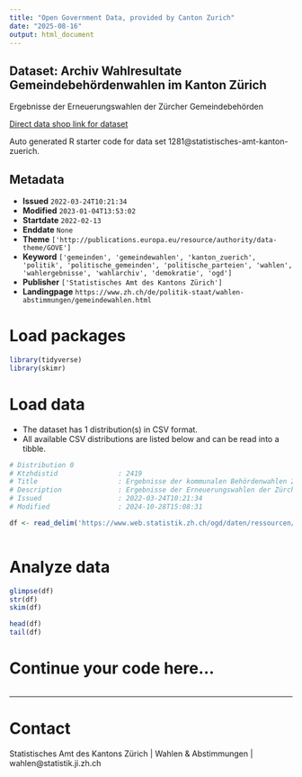 ```yaml
---
title: "Open Government Data, provided by Canton Zurich"
date: "2025-08-16"
output: html_document
---
```


## Dataset: Archiv Wahlresultate Gemeindebehördenwahlen im Kanton Zürich

Ergebnisse der Erneuerungswahlen der Zürcher Gemeindebehörden

[Direct data shop link for dataset](https://www.zh.ch/de/politik-staat/statistik-daten/datenkatalog.html#/datasets/1281@statistisches-amt-kanton-zuerich)

Auto generated R starter code for data set 1281@statistisches-amt-kanton-zuerich.

## Metadata

- **Issued** `2022-03-24T10:21:34`
- **Modified** `2023-01-04T13:53:02`
- **Startdate** `2022-02-13`
- **Enddate** `None`
- **Theme** `['http://publications.europa.eu/resource/authority/data-theme/GOVE']`
- **Keyword** `['gemeinden', 'gemeindewahlen', 'kanton_zuerich', 'politik', 'politische_gemeinden', 'politische_parteien', 'wahlen', 'wahlergebnisse', 'wahlarchiv', 'demokratie', 'ogd']`
- **Publisher** `['Statistisches Amt des Kantons Zürich']`
- **Landingpage** `https://www.zh.ch/de/politik-staat/wahlen-abstimmungen/gemeindewahlen.html`


# Load packages

```r

library(tidyverse)
library(skimr)

```

# Load data

-   The dataset has 1 distribution(s) in CSV format.
-   All available CSV distributions are listed below and can be read into a tibble.

```r

# Distribution 0
# Ktzhdistid               : 2419
# Title                    : Ergebnisse der kommunalen Behördenwahlen 2022
# Description              : Ergebnisse der Erneuerungswahlen der Zürcher Gemeindebehörden. Abgebildet sind sämtliche über die den Gemeinden vom Kanton Zürich zur Verfügung gestellte Wahl- und Abstimmungssoftware abgewickelten Gesamterneuerungswahlen von Gemeindebehörden 2022, sowie sämtliche gemeldete in Stiller Wahl gewählte Personen für Behörden mit Amtsantritt 2022. Gemeinden sind gesetzlich nicht verpflichtet, die Behördenwahlen mit besagter Software abzuwickeln oder Stille Wahlen zu melden. Ausserdem ist es möglich, dass an der Urne gewählte Personen die Wahl ablehnen. Der rechtskräftig gewordene Ausgang einer Wahl wird lediglich von der entsprechenden Gemeinde publiziert. Korrektur 28.10.2024: Gewisse Kandidierendenspalten waren bisher fälschlicherweise unter unterschiedlichen Wahlen in denselben Gemeinden geführt. Dieser Fehler wurde korrigiert.
# Issued                   : 2022-03-24T10:21:34
# Modified                 : 2024-10-28T15:08:31

df <- read_delim('https://www.web.statistik.zh.ch/ogd/daten/ressourcen/KTZH_00001281_00002419.csv')



```

# Analyze data

```r

glimpse(df)
str(df)
skim(df)

head(df)
tail(df)

```

# Continue your code here...

```r

```

------------------------------------------------------------------------

# Contact

Statistisches Amt des Kantons Zürich | Wahlen & Abstimmungen | wahlen@statistik.ji.zh.ch
